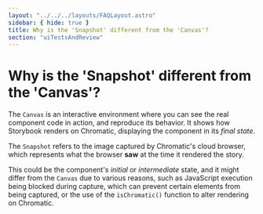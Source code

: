 ```yaml
---
layout: "../../../layouts/FAQLayout.astro"
sidebar: { hide: true }
title: Why is the 'Snapshot' different from the 'Canvas'?
section: "uiTestsAndReview"
---
```


# Why is the 'Snapshot' different from the 'Canvas'?

The `Canvas` is an interactive environment where you can see the real component code in action, and reproduce its behavior. It shows how Storybook renders on Chromatic, displaying the component in its *final state*. 

The `Snapshot` refers to the image captured by Chromatic's cloud browser, which represents what the browser **saw** at the time it rendered the story. 

This could be the component's *initial* or *intermediate* state, and it might differ from the `Canvas` due to various reasons, such as JavaScript execution being blocked during capture, which can prevent certain elements from being captured, or the use of the `isChromatic()` function to alter rendering on Chromatic.
